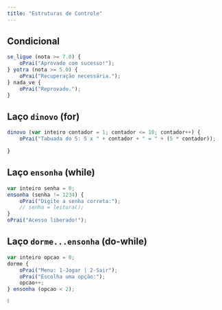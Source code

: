```yaml
---
title: "Estruturas de Controle"
---
```

## Condicional

```js
se_ligue (nota >= 7.0) {
    oPrai("Aprovado com sucesso!");
} yotra (nota >= 5.0) {
    oPrai("Recuperação necessária.");
} nada_ve {
    oPrai("Reprovado.");
}
```

## Laço `dinovo` (for)

```js
dinovo (var inteiro contador = 1; contador <= 10; contador++) {
    oPrai("Tabuada do 5: 5 x " + contador + " = " + (5 * contador));

}
```

## Laço `ensonha` (while)

```js
var inteiro senha = 0;
ensonha (senha != 1234) {
    oPrai("Digite a senha correta:");
    // senha = leitura();
}
oPrai("Acesso liberado!");
```

## Laço `dorme...ensonha` (do-while)

```js
var inteiro opcao = 0;
dorme {
    oPrai("Menu: 1-Jogar | 2-Sair");
    oPrai("Escolha uma opção:");
    opcao++;
} ensonha (opcao < 2);
```
::: {layout="[10,1]"}
![](/images/ensonha.png){fig-align="center" width="5%" }
:::